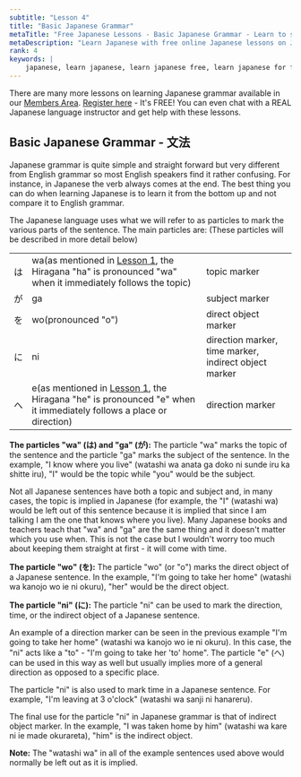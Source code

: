 ```yaml
---
subtitle: "Lesson 4"
title: "Basic Japanese Grammar"
metaTitle: "Free Japanese Lessons - Basic Japanese Grammar - Learn to speak the Japanese language online for free!"
metaDescription: "Learn Japanese with free online Japanese lessons on Japanese grammar, Japanese verb conjugation, and Japanese sentence structure"
rank: 4
keywords: |
    japanese, learn japanese, learn japanese free, learn japanese for free, learning japanese, learning japanese language, japanese learn, japanese learning, japanese language, japanese language learning, learn japanese language, japanese lesson, japanese lessons, free japanese lessons, online japanese, japanese online, learn japanese online, learn japanese online free, learning japanese online, online japanese lesson, online japanese lessons, japanese tutorial, japanese course, japanese language course, language course, japanese alphabet, japanese alphabets, japanese letters, japanese hiragana, hiragana alphabet, hiragana, japanese katakana, katakana alphabet, katakana, japanese kanji, kanji, speak japanese, learn to speak japanese, how to speak japanese, how to learn japanese, learn how to speak japanese, how to speak read and write japanese, learn how to speak read and write japanese, learn japanese with free japanese lessons, learn japanese with freejapaneselessons.com, what is my name in japanese, japanese words, basic japanese words, japan language, japan alphabet, hiragana chart, katakana chart, japanese characters, names in japanese, hiragana sentence, learn hiragana, japanese classes, japanese alphabet with english letters, japanese beginner, introducing yourself in japanese, common japanese words, hiragana characters, katakana characters
---
```


<div className="alertbox">

There are many more lessons on learning Japanese grammar available in our [Members Area](/members/). [Register here](/register/) - It's FREE! You can even chat with a REAL Japanese language instructor and get help with these lessons.

</div>

## Basic Japanese Grammar - 文法

Japanese grammar is quite simple and straight forward but very different from English grammar so most English speakers find it rather confusing. For instance, in Japanese the verb always comes at the end. The best thing you can do when learning Japanese is to learn it from the bottom up and not compare it to English grammar.

The Japanese language uses what we will refer to as particles to mark the various parts of the sentence. The main particles are: (These particles will be described in more detail below)

<table>
<tbody>
<tr>
<td>は</td>
<td>wa(as mentioned in <a href="/japanese-alphabet-hiragana/" title="Japanese Lesson 1 - Hiragana, The Japanese Alphabet">Lesson 1</a>, the Hiragana "ha" is pronounced "wa" when it immediately follows the topic)</td>
<td>topic marker</td>
</tr>
<tr>
<td>が</td>
<td>ga</td>
<td>subject marker</td>
</tr>
<tr>
<td>を</td>
<td>wo(pronounced "o")</td>
<td>direct object marker</td>
</tr>
<tr>
<td>に</td>
<td>ni</td>
<td>direction marker, time marker, indirect object marker</td>
</tr>
<tr>
<td>へ</td>
<td>e(as mentioned in <a href="/japanese-alphabet-hiragana/" title="Japanese Lesson 1 - Hiragana, The Japanese Alphabet">Lesson 1</a>, the Hiragana "he" is pronounced "e" when it immediately follows a place or direction)</td>
<td>direction marker</td>
</tr>
</tbody>
</table>

**The particles "wa" (は) and "ga" (が):** The particle "wa" marks the topic of the sentence and the particle "ga" marks the subject of the sentence. In the example, "I know where you live" (watashi wa anata ga doko ni sunde iru ka shitte iru), "I" would be the topic while "you" would be the subject.

Not all Japanese sentences have both a topic and subject and, in many cases, the topic is implied in Japanese (for example, the "I" (watashi wa) would be left out of this sentence because it is implied that since I am talking I am the one that knows where you live). Many Japanese books and teachers teach that "wa" and "ga" are the same thing and it doesn't matter which you use when. This is not the case but I wouldn't worry too much about keeping them straight at first - it will come with time.

**The particle "wo" (を):** The particle "wo" (or "o") marks the direct object of a Japanese sentence. In the example, "I'm going to take her home" (watashi wa kanojo wo ie ni okuru), "her" would be the direct object.

**The particle "ni" (に):** The particle "ni" can be used to mark the direction, time, or the indirect object of a Japanese sentence.

An example of a direction marker can be seen in the previous example "I'm going to take her home" (watashi wa kanojo wo ie ni okuru). In this case, the "ni" acts like a "to" - "I'm going to take her 'to' home". The particle "e" (へ) can be used in this way as well but usually implies more of a general direction as opposed to a specific place.

The particle "ni" is also used to mark time in a Japanese sentence. For example, "I'm leaving at 3 o'clock" (watashi wa sanji ni hanareru).

The final use for the particle "ni" in Japanese grammar is that of indirect object marker. In the example, "I was taken home by him" (watashi wa kare ni ie made okurareta), "him" is the indirect object.

**Note:** The "watashi wa" in all of the example sentences used above would normally be left out as it is implied.